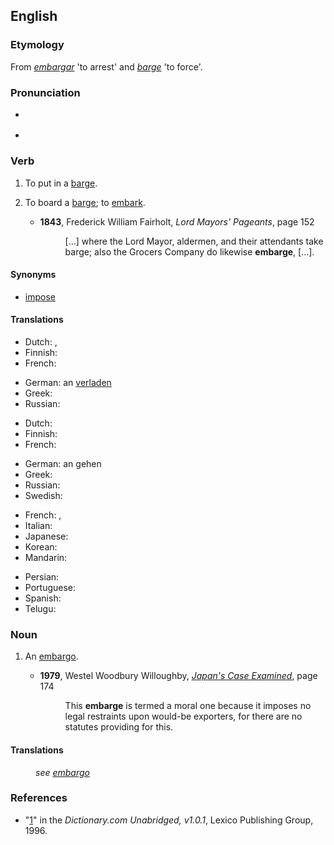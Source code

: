 ==English==

===Etymology===
From {{etyl|es|en}} ''[[embargar]]'' 'to arrest' and {{etyl|en|-}} ''[[barge]]'' 'to force'.

===Pronunciation===
* {{a|RP|US}} {{IPA|/əmˈbɑrdʒ/|lang=en}}
* {{rhymes|ɑː(r)dʒ|lang=en}}

===Verb===
{{en-verb|embarg|es}}

# {{context|transitive|lang=en}} To put in a [[barge]].
# {{context|intransitive|lang=en}} To board a [[barge]]; to [[embark]].
#* '''1843''', Frederick William Fairholt, ''Lord Mayors' Pageants'', page 152
#*: [...] where the Lord Mayor, aldermen, and their attendants take barge; also the Grocers Company do likewise '''embarge''', [...].

====Synonyms====
* [[impose]]

====Translations====
{{trans-top|to put in a barge}}
* Dutch: {{t+|nl|inladen}}, {{t-check|nl|aan boord|alt=aan boord brengen}} {{attention|nl|2=was "[[aan boord]] brengen" - assumed inflected form or vocalised spelling; please verify if linking is acceptable. see [[User:Kephir/gadgets/xte#Translation_fixing]]}}
* Finnish: {{t-check|fi|[[lastata]] [[proomu|proomuun]]}} {{attention|fi|2=was "[[lastata]] [[proomu|proomuun]]" - assumed sum-of-parts; if an idiom, remove the wikilinks to the individual words. see [[User:Kephir/gadgets/xte#Translation_fixing]]}}
* French: {{t+|fr|embarquer}}
{{trans-mid}}
* German: an {{t+|de|bord}} [[verladen]]
* Greek: {{t+|el|επιβιβάζω|tr=epivivázo|sc=Grek}}
* Russian: {{t|ru|грузить на баржу|tr=gruzít' na báržu|sc=Cyrl}}
{{trans-bottom}}

{{trans-top|to board a barge}}
* Dutch: {{t+|nl|inschepen}}
* Finnish: {{t-check|fi|[[astua]] [[alus|alukseen]]}} {{attention|fi|2=was "[[astua]] [[alus|alukseen]]" - assumed sum-of-parts; if an idiom, remove the wikilinks to the individual words. see [[User:Kephir/gadgets/xte#Translation_fixing]]}}
* French: {{t+|fr|embarquer}}
{{trans-mid}}
* German: an {{t+|de|bord}} gehen
* Greek: {{t+|el|επιβιβάζομαι|tr=epivivázomai|sc=Grek}}
* Russian: {{t|ru|садиться на баржу|tr=sadít'sja na báržu|sc=Cyrl}}
* Swedish: {{t+|sv|embarkera}}
{{trans-bottom}}

{{checktrans-top}}
* French: {{t-check|fr|embarquer}}, {{t-check|fr|monter}}
* Italian: {{t-check|it|imporre}}
* Japanese: {{t-check|ja|課す|tr=ka su|sc=Jpan}}
* Korean: {{t-check|ko|부과|sc=Kore}}
* Mandarin: {{t-check|cmn|加於|tr=jiā yú|sc=Hani}}
{{trans-mid}}
* Persian: {{t-check|fa|تحمیل|tr=Tahmil|sc=fa-Arab}}
* Portuguese: {{t-check|pt|impor}}
* Spanish: {{t-check|es|imponer}}
* Telugu: {{t-check|te|విధించు|tr=vidhimchu|sc=Telu}}
{{trans-bottom}}

===Noun===
{{en-noun}}

# {{context|rare|lang=en}} An [[embargo]].
#* '''1979''', Westel Woodbury Willoughby, ''[http://books.google.com/books?id=7J2ua2xblxcC&pg=PA174&dq=embarge&ei=ekJcR-23II3GiQH-nviHBA&sig=tk4ooNpsLxGDMAKyY7MqEWI8Crw Japan's Case Examined]'', page 174
#*: This '''embarge''' is termed a moral one because it imposes no legal restraints upon would-be exporters, for there are no statutes providing for this.

====Translations====
: ''see [[embargo]]''

===References===
* "[http://dictionary.reference.com/browse/embarge]" in the ''Dictionary.com Unabridged, v1.0.1'', Lexico Publishing Group, 1996.